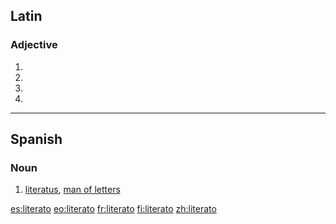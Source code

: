 ==Latin==

===Adjective===
{{la-adj-form|literātō}}

# {{inflection of|literatus|literātus|dat|m|s|lang=la}}
# {{inflection of|literatus|literātus|dat|n|s|lang=la}}
# {{inflection of|literatus|literātus|abl|m|s|lang=la}}
# {{inflection of|literatus|literātus|abl|n|s|lang=la}}
{{count page|[[Wiktionary:Page count]]}}

----

==Spanish==

===Noun===
{{es-noun|m|f=literata}}

# [[literatus]], [[man of letters]]

[[es:literato]]
[[eo:literato]]
[[fr:literato]]
[[fi:literato]]
[[zh:literato]]